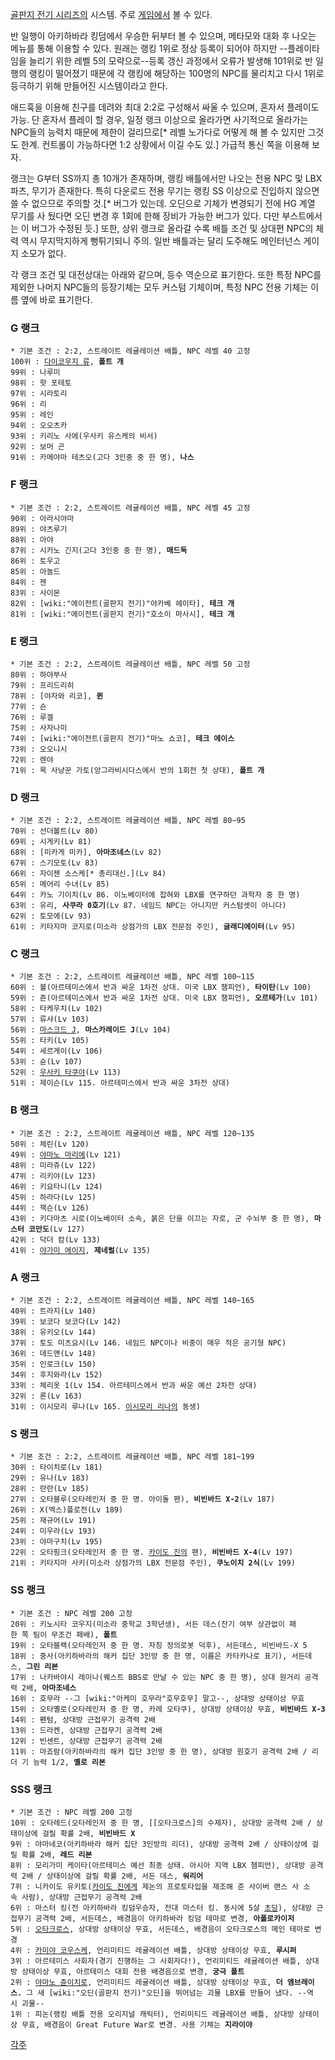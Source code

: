 [[골판지 전기 시리즈]]의 시스템. 주로 [[게임]]에서 볼 수 있다. 

반 일행이 아키하바라 킹덤에서 우승한 뒤부터 볼 수 있으며, 메타모와 대화 후 나오는 메뉴를 통해 이용할 수 있다. 원래는 랭킹 1위로 정상 등록이 되어야 하지만 --플레이타임을 늘리기 위한 레벨 5의 모략으로--등록 갱신 과정에서 오류가 발생해 101위로 반 일행의 랭킹이 떨어졌기 때문에 각 랭킹에 해당하는 100명의 NPC를 물리치고 다시 1위로 등극하기 위해 만들어진 시스템이라고 한다.

애드훅을 이용해 친구를 데려와 최대 2:2로 구성해서 싸울 수 있으며, 혼자서 플레이도 가능. 단 혼자서 플레이 할 경우, 일정 랭크 이상으로 올라가면 사기적으로 올라가는 NPC들의 능력치 때문에 제한이 걸리므로[* 레벨 노가다로 어떻게 해 볼 수 있지만 그것도 한계. 컨트롤이 가능하다면 1:2 상황에서 이길 수도 있.] 가급적 통신 쪽을 이용해 보자.

랭크는 G부터 SS까지 총 10개가 존재하며, 랭킹 배틀에서만 나오는 전용 NPC 및 LBX 파츠, 무기가 존재한다. 특히 다운로드 전용 무기는 랭킹 SS 이상으로 진입하지 않으면 쓸 수 없으므로 주의할 것.[* 버그가 있는데. 오딘으로 기체가 변경되기 전에 HG 계열 무기를 사 뒀다면 오딘 변경 후 1회에 한해 장비가 가능한 버그가 있다. 다만 부스트에서는 이 버그가 수정된 듯.] 또한, 상위 랭크로 올라갈 수록 배틀 조건 및 상대편 NPC의 체력 역시 무지막지하게 뻥튀기되니 주의. 일반 배틀과는 달리 도주해도 메인터넌스 게이지 소모가 없다.

각 랭크 조건 및 대전상대는 아래와 같으며, 등수 역순으로 표기한다. 또한 특정 NPC를 제외한 나머지 NPC들의 등장기체는 모두 커스텀 기체이며, 특정 NPC 전용 기체는 이름 옆에 바로 표기한다.

=== G 랭크 ===
 * 기본 조건 : 2:2, 스트레이트 레귤레이션 배틀, NPC 레벨 40 고정
 100위 : [[다이코우지 류]], '''폴트 개'''
 99위 : 나루미
 98위 : 핫 포테토
 97위 : 시라토리
 96위 : 리
 95위 : 레인
 94위 : 오오츠카
 93위 : 키리노 사에(우사키 유스케의 비서)
 92위 : 보머 곤
 91위 : 카메야마 테츠오(고다 3인중 중 한 명), '''나스'''

=== F 랭크 ===
 * 기본 조건 : 2:2, 스트레이트 레귤레이션 배틀, NPC 레벨 45 고정
 90위 : 아라시야마
 89위 : 야츠루기
 88위 : 아야
 87위 : 시카노 긴지(고다 3인중 중 한 명), '''매드독'''
 86위 : 토우고 
 85위 : 아놀드
 84위 : 젠
 83위 : 사이몬
 82위 : [wiki:"에이전트(골판지 전기)"야카베 헤이타], '''테크 개'''
 81위 : [wiki:"에이전트(골판지 전기)"호소이 마사시], '''테크 개'''

=== E 랭크 ===
 * 기본 조건 : 2:2, 스트레이트 레귤레이션 배틀, NPC 레벨 50 고정
 80위 : 하야부사
 79위 : 프리드리히
 78위 : [야자와 리코], '''퀸'''
 77위 : 숀
 76위 : 루겔
 75위 : 사자나미
 74위 : [wiki:"에이전트(골판지 전기)"마노 쇼코], '''테크 에이스'''
 73위 : 오오니시
 72위 : 렌야
 71위 : 목 사냥꾼 가토(앙그라비시다스에서 반의 1회전 첫 상대), '''폴트 개'''

=== D 랭크 ===
 * 기본 조건 : 2:2, 스트레이트 레귤레이션 배틀, NPC 레벨 80~95
 70위 : 선더볼트(Lv 80)
 69위 ; 시게키(Lv 81)
 68위 : [미카게 미카], '''아마조네스'''(Lv 82)
 67위 : 스기모토(Lv 83)
 66위 : 자이젠 소스케[* 총리대신.](Lv 84)
 65위 : 메어리 수녀(Lv 85)
 64위 : 카노 기이치(Lv 86. 이노베이터에 잡혀와 LBX를 연구하던 과학자 중 한 명)
 63위 : 유리, '''사쿠라 0호기'''(Lv 87. 네임드 NPC는 아니지만 커스텀셋이 아니다)
 62위 : 토모에(Lv 93)
 61위 : 키타지마 코지로(미소라 상점가의 LBX 전문점 주인), '''글래디에이터'''(Lv 95)

=== C 랭크 ===
 * 기본 조건 : 2:2, 스트레이트 레귤레이션 배틀, NPC 레벨 100~115
 60위 : 볼(아르테미스에서 반과 싸운 1차전 상대. 미국 LBX 챔피언), '''타이탄'''(Lv 100)
 59위 : 죤(아르테미스에서 반과 싸운 1차전 상대. 미국 LBX 챔피언), '''오르테가'''(Lv 101)
 58위 : 타케우치(Lv 102)
 57위 : 류샤(Lv 103)
 56위 : [[마스크드 J]], '''마스카레이드 J'''(Lv 104)
 55위 : 타키(Lv 105)
 54위 : 세르게이(Lv 106)
 53위 : 슌(Lv 107)
 52위 : [[우사키 타쿠야]](Lv 113)
 51위 : 제이슨(Lv 115. 아르테미스에서 반과 싸운 3차전 상대)

=== B 랭크 ===
 * 기본 조건 : 2:2, 스트레이트 레귤레이션 배틀, NPC 레벨 120~135
 50위 : 체린(Lv 120)
 49위 : [[야마노 마리에]](Lv 121)
 48위 : 미라쥬(Lv 122)
 47위 : 리키야(Lv 123)
 46위 : 키요타니(Lv 124)
 45위 : 하라다(Lv 125)
 44위 : 잭슨(Lv 126)
 43위 : 키다마츠 시로(이노베이터 소속, 붉은 단을 이끄는 자로, 군 수뇌부 중 한 명), '''마스터 코만도'''(Lv 127)
 42위 : 닥더 캄(Lv 133)
 41위 : [[야가미 에이지]], '''제네럴'''(Lv 135)

=== A 랭크 ===
 * 기본 조건 : 2:2, 스트레이트 레귤레이션 배틀, NPC 레벨 140~165
 40위 : 트라지(Lv 140)
 39위 : 보코다 보코다(Lv 142)
 38위 : 유키오(Lv 144)
 37위 : 토도 미츠요시(Lv 146. 네임드 NPC이나 비중이 매우 적은 공기형 NPC)
 36위 : 데드맨(Lv 148)
 35위 : 인로크(Lv 150)
 34위 : 후지와라(Lv 152)
 33위 : 체리옷 1(Lv 154. 아르테미스에서 반과 싸운 예선 2차전 상대)
 32위 : 론(Lv 163)
 31위 : 이시모리 루나(Lv 165. [[이시모리 리나]]의 동생)

=== S 랭크 ===
 * 기본 조건 : 2:2, 스트레이트 레귤레이션 배틀, NPC 레벨 181~199
 30위 : 타이치로(Lv 181)
 29위 : 유나(Lv 183)
 28위 : 란란(Lv 185)
 27위 : 오타블루(오타레인저 중 한 명. 아이돌 팬), '''비빈바드 X-2'''(Lv 187)
 26위 : X(엑스)플로전(Lv 189)
 25위 : 재규어(Lv 191)
 24위 : 미우라(Lv 193)
 23위 : 야마구치(Lv 195)
 22위 : 오타핑크(오타레인저 중 한 명. [[카이도 진]]의 팬), '''비빈바드 X-4'''(Lv 197)
 21위 : 키타지마 사키(미소라 상점가의 LBX 전문점 주인), '''쿠노이치 2식'''(Lv 199)

=== SS 랭크 ===
 * 기본 조건 : NPC 레벨 200 고정
 20위 : 키노시타 코우지(미소라 중학교 3학년생), 서든 데스(잔기 여부 상관없이 패한 쪽 팀이 무조건 패배), '''폴트'''
 19위 : 오타블랙(오타레인저 중 한 명. 자칭 정의로봇 덕후), 서든데스, 비빈바드-X 5
 18위 : 중사(아키하바라의 해커 집단 3인방 중 한 명, 이름은 카타카나로 표기), 서든데스, '''그린 리본'''
 17위 : 나카바야시 레이나(퀘스트 BBS로 만날 수 있는 NPC 중 한 명), 상대 원거리 공격력 2배, '''아마조네스'''
 16위 : 호무라 --그 [wiki:"아케미 호무라"호무호무] 말고--, 상대방 상태이상 무효
 15위 : 오타옐로(오타레인저 중 한 명, 카레 오타쿠), 상대방 상태이상 무효, '''비빈바드 X-3'''
 14위 : 펜텀, 상대방 근접무기 공격력 2배
 13위 : 드라켄, 상대방 근접무기 공격력 2배
 12위 : 빈센트, 상대방 근접무기 공격력 2배 
 11위 : 마죠람(아키하바라의 해커 집단 3인방 중 한 명), 상대방 원호기 공격력 2배 / 리더 기 능력 1/2, '''옐로 리본'''

=== SSS 랭크 ===
 * 기본 조건 : NPC 레벨 200 고정
 10위 : 오타레드(오타레인저 중 한 명, [[오타크로스]의 수제자), 상대방 공격력 2배 / 상태이상에 걸릴 확률 2배, '''비빈바드 X'''
 9위 : 야마네코(아키하바라 해커 집단 3인방의 리더), 상대방 공격력 2배 / 상태이상에 걸릴 확률 2배, '''레드 리본'''
 8위 : 모리가미 케이타(아르테미스 예선 최종 상태. 아시아 지역 LBX 챔피언), 상대방 공격력 2배 / 상태이상에 걸릴 확률 2배, 서든 데스, '''워리어'''
 7위 : 니카이도 유키토([[카이도 진]]에게 제논의 프로토타입을 제조해 준 사이버 랜스 사 소속 사람), 상대방 근접무기 공격력 2배 
 6위 : 마스터 킹(전 아키하바라 킹덤우승자, 전대 마스터 킹. 동시에 5살 [[초딩]]), 상대방 근접무기 공격력 2배, 서든데스, 배경음이 아키하바라 킹덤 테마로 변경, '''아폴로카이저'''
 5위 : [[오타크로스]], 상대방 상태이상 무효, 서든데스, 배경음이 오타크로스의 메인 테마로 변경
 4위 : [[카미야 코우스케]], 언리미티드 레귤레이션 배틀, 상대방 상태이상 무효, '''루시퍼'''
 3위 : 아르테미스 사회자(경기 진행하는 그 사회자다!), 언리미티드 레귤레이션 배틀, 상대방 상태이상 무효, 아르테미스 대회 전용 배경음으로 변경, '''궁극 폴트'''
 2위 : [[야마노 쥰이치로]], 언리미티드 레귤레이션 배틀, 상대방 상태이상 무효, '''더 엠브레이스.''' 그 새 [wiki:"오딘(골판지 전기)"오딘]을 뛰어넘는 괴물 LBX를 만들어 냈다. --역시 괴물--
 1위 : 피논(랭킹 배틀 전용 오리지널 캐릭터), 언리미티드 레귤레이션 배틀, 상대방 상태이상 무효, 배경음이 Great Future War로 변경. 사용 기체는 '''지라이야'''


[[각주]]
